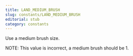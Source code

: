 ```yaml
---
title: LAND_MEDIUM_BRUSH
slug: constants/LAND_MEDIUM_BRUSH
editorial: stub
category: constants
---
```


<LSLConstant
	name="LAND_MEDIUM_BRUSH"
	type="integer"
	value="2"
/>

Use a medium brush size.

NOTE: This value is incorrect, a medium brush should be 1.
